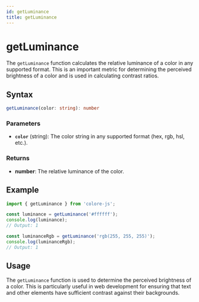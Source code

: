 ```yaml
---
id: getLuminance
title: getLuminance
---
```


# getLuminance

The `getLuminance` function calculates the relative luminance of a color in any supported format. This is an important metric for determining the perceived brightness of a color and is used in calculating contrast ratios.

## Syntax

```typescript
getLuminance(color: string): number
```

### Parameters

- **`color`** (string): The color string in any supported format (hex, rgb, hsl, etc.).

### Returns

- **number**: The relative luminance of the color.

## Example

```typescript
import { getLuminance } from 'colore-js';

const luminance = getLuminance('#ffffff');
console.log(luminance);
// Output: 1

const luminanceRgb = getLuminance('rgb(255, 255, 255)');
console.log(luminanceRgb);
// Output: 1
```

## Usage

The `getLuminance` function is used to determine the perceived brightness of a color. This is particularly useful in web development for ensuring that text and other elements have sufficient contrast against their backgrounds.
